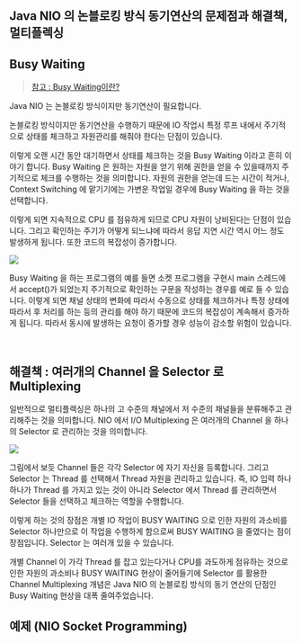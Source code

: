## Java NIO 의 논블로킹 방식 동기연산의 문제점과 해결책, 멀티플렉싱

## Busy Waiting

> [참고 : Busy Waiting이란?](https://nesoy.github.io/articles/2019-06/OS-Busy-Waiting)<br/>

Java NIO 는 논블로킹 방식이지만 동기연산이 필요합니다. <br/>

논블로킹 방식이지만 동기연산을 수행하기 때문에 IO 작업시 특정 루프 내에서 주기적으로 상태를 체크하고 자원관리를 해줘야 한다는 단점이 있습니다. <br/>

이렇게 오랜 시간 동안 대기하면서 상태를 체크하는 것을 Busy Waiting 이라고 흔히 이야기 합니다. Busy Waiting 은 원하는 자원을 얻기 위해 권한을 얻을 수 있을때까지 주기적으로 체크를 수행하는 것을 의미합니다. 자원의 권한을 얻는데 드는 시간이 적거나, Context Switching 에 맡기기에는 가변운 작업일 경우에 Busy Waiting 을 하는 것을 선택합니다.<br/>

이렇게 되면 지속적으로 CPU 를 점유하게 되므로 CPU 자원이 낭비된다는 단점이 있습니다. 그리고 확인하는 주기가 어떻게 되느냐에 따라서 응답 지연 시간 역시 어느 정도 발생하게 됩니다. 또한 코드의 복잡성이 증가합니다.<br/>

![](./img/java-nio-bad-point-and-solution/busy-wait.png)



Busy Waiting 을 하는 프로그램의 예를 들면 소켓 프로그램을 구현시 main 스레드에서 accept()가 되었는지 주기적으로 확인하는 구문을 작성하는 경우를 예로 들 수 있습니다. 이렇게 되면 채널 상태의 변화에 따라서 수동으로 상태를 체크하거나 특정 상태에 따라서 후 처리를 하는 등의 관리를 해야 하기 때문에 코드의 복잡성이 계속해서 증가하게 됩니다. 따라서 동시에 발생하는 요청이 증가할 경우 성능이 감소할 위험이 있습니다.<br/>

<br/>



## 해결책 : 여러개의 Channel 을 Selector 로 Multiplexing

일반적으로 멀티플렉싱은 하나의 고 수준의 채널에서 저 수준의 채널들을 분류해주고 관리해주는 것을 의미합니다. NIO 에서 I/O Multiplexing 은 여러개의 Channel 을 하나의 Selector 로 관리하는 것을 의미합니다. <br/>

![](./img/java-nio-bad-point-and-solution/selectable-channel-multiplexing.png)

그림에서 보듯 Channel 들은 각각 Selector 에 자기 자신을 등록합니다. 그리고 Selector 는 Thread 를 선택해서 Thread 자원을 관리하고 있습니다. 즉, IO 입력 하나 하나가 Thread 를 가지고 있는 것이 아니라 Selector 에서 Thread 를 관리하면서 Selector 들을 선택하고 체크하는 역할을 수행합니다. <br/>

이렇게 하는 것의 장점은 개별 IO 작업이 BUSY WAITING 으로 인한 자원의 과소비를 Selector 하나만으로 이 작업을 수행하게 함으로써 BUSY WAITING 을 줄였다는 점이 장점입니다. Selector 는 여러개 있을 수 있습니다. <br/>

개별 Channel 이 가각 Thread 를 잡고 있는다거나 CPU를 과도하게 점유하는 것으로 인한 자원의 과소비나 BUSY WAITING 현상이 줄어들기에 Selector 를 활용한 Channel Multiplexing 개념은 Java NIO 의 논블로킹 방식의 동기 연산의 단점인 Busy Waiting 현상을 대폭 줄여주었습니다.<br/>



## 예제 (NIO Socket Programming)

